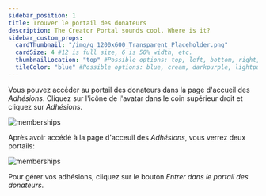 ```yaml
---
sidebar_position: 1
title: Trouver le portail des donateurs
description: The Creator Portal sounds cool. Where is it?
sidebar_custom_props:
  cardThumbnail: "/img/g_1200x600_Transparent_Placeholder.png"
  cardSize: 4 #12 is full size, 6 is 50% width, etc.
  thumbnailLocation: "top" #Possible options: top, left, bottom, right, none
  tileColor: "blue" #Possible options: blue, cream, darkpurple, lightpurple, mauve, orange, pink, none
---
```


Vous pouvez accéder au portail des donateurs dans la page d'accueil des *Adhésions*. Cliquez sur l'icône de l'avatar dans le coin supérieur droit et cliquez sur *Adhésions*.

![memberships](https://thumbs.odycdn.com/f458f5cfc1a5e17b24f7a5370337b018.webp)

Après avoir accédé à la page d'acceuil des *Adhésions*, vous verrez deux portails:

![memberships](https://thumbs.odycdn.com/c8e5e4ef94d294330f0e9a18784fc661.webp)

Pour gérer vos adhésions, cliquez sur le bouton *Entrer dans le portail des donateurs*.
